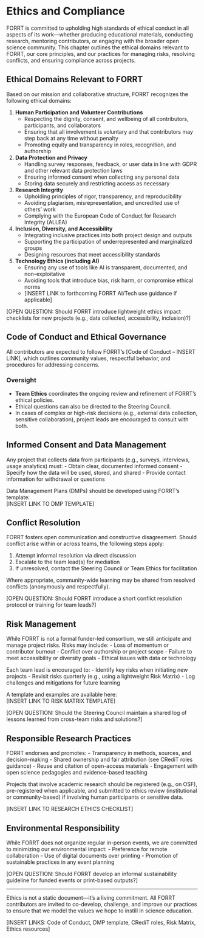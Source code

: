 # **Ethics and Compliance**

FORRT is committed to upholding high standards of ethical conduct in all aspects of its work—whether producing educational materials, conducting research, mentoring contributors, or engaging with the broader open science community. This chapter outlines the ethical domains relevant to FORRT, our core principles, and our practices for managing risks, resolving conflicts, and ensuring compliance across projects.

## Ethical Domains Relevant to FORRT

Based on our mission and collaborative structure, FORRT recognizes the following ethical domains:

1. **Human Participation and Volunteer Contributions**
   - Respecting the dignity, consent, and wellbeing of all contributors, participants, and collaborators
   - Ensuring that all involvement is voluntary and that contributors may step back at any time without penalty
   - Promoting equity and transparency in roles, recognition, and authorship

2. **Data Protection and Privacy**
   - Handling survey responses, feedback, or user data in line with GDPR and other relevant data protection laws
   - Ensuring informed consent when collecting any personal data
   - Storing data securely and restricting access as necessary

3. **Research Integrity**
   - Upholding principles of rigor, transparency, and reproducibility
   - Avoiding plagiarism, misrepresentation, and uncredited use of others’ work
   - Complying with the European Code of Conduct for Research Integrity (ALLEA)

4. **Inclusion, Diversity, and Accessibility**
   - Integrating inclusive practices into both project design and outputs
   - Supporting the participation of underrepresented and marginalized groups
   - Designing resources that meet accessibility standards

5. **Technology Ethics (including AI)**
   - Ensuring any use of tools like AI is transparent, documented, and non-exploitative
   - Avoiding tools that introduce bias, risk harm, or compromise ethical norms
   - [INSERT LINK to forthcoming FORRT AI/Tech use guidance if applicable]

[OPEN QUESTION: Should FORRT introduce lightweight ethics impact checklists for new projects (e.g., data collected, accessibility, inclusion)?]

## Code of Conduct and Ethical Governance

All contributors are expected to follow FORRT’s [Code of Conduct – INSERT LINK], which outlines community values, respectful behavior, and procedures for addressing concerns.

### Oversight

- **Team Ethics** coordinates the ongoing review and refinement of FORRT’s ethical policies.
- Ethical questions can also be directed to the Steering Council.
- In cases of complex or high-risk decisions (e.g., external data collection, sensitive collaboration), project leads are encouraged to consult with both.

## Informed Consent and Data Management

Any project that collects data from participants (e.g., surveys, interviews, usage analytics) must:
- Obtain clear, documented informed consent
- Specify how the data will be used, stored, and shared
- Provide contact information for withdrawal or questions

Data Management Plans (DMPs) should be developed using FORRT’s template:  
[INSERT LINK TO DMP TEMPLATE]

## Conflict Resolution

FORRT fosters open communication and constructive disagreement. Should conflict arise within or across teams, the following steps apply:

1. Attempt informal resolution via direct discussion
2. Escalate to the team lead(s) for mediation
3. If unresolved, contact the Steering Council or Team Ethics for facilitation

Where appropriate, community-wide learning may be shared from resolved conflicts (anonymously and respectfully).

[OPEN QUESTION: Should FORRT introduce a short conflict resolution protocol or training for team leads?]

## Risk Management

While FORRT is not a formal funder-led consortium, we still anticipate and manage project risks. Risks may include:
- Loss of momentum or contributor burnout
- Conflict over authorship or project scope
- Failure to meet accessibility or diversity goals
- Ethical issues with data or technology

Each team lead is encouraged to:
- Identify key risks when initiating new projects
- Revisit risks quarterly (e.g., using a lightweight Risk Matrix)
- Log challenges and mitigations for future learning

A template and examples are available here:  
[INSERT LINK TO RISK MATRIX TEMPLATE]

[OPEN QUESTION: Should the Steering Council maintain a shared log of lessons learned from cross-team risks and solutions?]

## Responsible Research Practices

FORRT endorses and promotes:
- Transparency in methods, sources, and decision-making
- Shared ownership and fair attribution (see CRediT roles guidance)
- Reuse and citation of open-access materials
- Engagement with open science pedagogies and evidence-based teaching

Projects that involve academic research should be registered (e.g., on OSF), pre-registered when applicable, and submitted to ethics review (institutional or community-based) if involving human participants or sensitive data.

[INSERT LINK TO RESEARCH ETHICS CHECKLIST]

## Environmental Responsibility

While FORRT does not organize regular in-person events, we are committed to minimizing our environmental impact:
- Preference for remote collaboration
- Use of digital documents over printing
- Promotion of sustainable practices in any event planning

[OPEN QUESTION: Should FORRT develop an informal sustainability guideline for funded events or print-based outputs?]

---

Ethics is not a static document—it's a living commitment. All FORRT contributors are invited to co-develop, challenge, and improve our practices to ensure that we model the values we hope to instill in science education.

[INSERT LINKS: Code of Conduct, DMP template, CRediT roles, Risk Matrix, Ethics resources]
